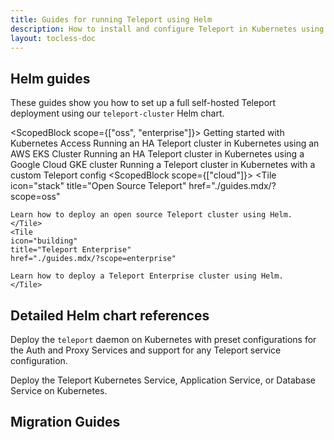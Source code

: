 ```yaml
---
title: Guides for running Teleport using Helm
description: How to install and configure Teleport in Kubernetes using Helm
layout: tocless-doc
---
```


## Helm guides

These guides show you how to set up a full self-hosted Teleport deployment using
our `teleport-cluster` Helm chart.

<ScopedBlock scope={["oss", "enterprise"]}>
<TileSet>
    <Tile icon="kubernetes" title="Standalone Teleport Cluster" href="../getting-started.mdx">
        Getting started with Kubernetes Access
    </Tile>
    <Tile icon="kubernetes" title="HA AWS Teleport Cluster" href="./guides/aws.mdx">
        Running an HA Teleport cluster in Kubernetes using an AWS EKS Cluster
    </Tile>
    <Tile icon="kubernetes" title="HA GCP Teleport Cluster" href="./guides/gcp.mdx">
        Running an HA Teleport cluster in Kubernetes using a Google Cloud GKE cluster
    </Tile>
    <Tile icon="kubernetes" title="Custom Teleport config" href="./guides/custom.mdx">
        Running a Teleport cluster in Kubernetes with a custom Teleport config
    </Tile>
</TileSet>
</ScopedBlock>
<ScopedBlock scope={["cloud"]}>
<TileSet>
    <Tile 
    icon="stack"
    title="Open Source Teleport"
    href="./guides.mdx/?scope=oss"
  >
    Learn how to deploy an open source Teleport cluster using Helm.
    </Tile>
    <Tile 
    icon="building"
    title="Teleport Enterprise"
    href="./guides.mdx/?scope=enterprise"
  >
    Learn how to deploy a Teleport Enterprise cluster using Helm.
    </Tile>
  </TileSet>
</ScopedBlock>

## Detailed Helm chart references

<TileSet>
<Tile href="./reference/teleport-cluster.mdx" icon="kubernetes" title="teleport-cluster">

Deploy the `teleport` daemon on Kubernetes with preset configurations for the
Auth and Proxy Services and support for any Teleport service configuration.

</Tile>
<Tile href="./reference/teleport-kube-agent.mdx" icon="kubernetes" title="teleport-kube-agent">

Deploy the Teleport Kubernetes Service, Application Service, or Database Service on Kubernetes.

</Tile>
</TileSet>
<ScopedBlock scope={["oss", "enterprise"]}>

## Migration Guides

<TileSet>
<Tile
href="./guides/migration.mdx"
title="Migrating from the legacy Teleport chart"
icon="kubernetes"
>
</Tile>
</TileSet>

</ScopedBlock>